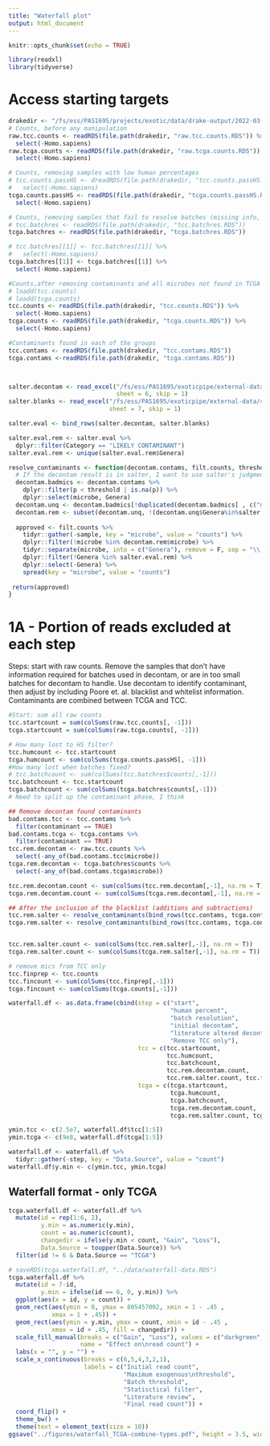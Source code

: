 ```yaml
---
title: "Waterfall plot"
output: html_document
---
```


```r
knitr::opts_chunk$set(echo = TRUE)

library(readxl)
library(tidyverse)
```

# Access starting targets

```r
drakedir <- "/fs/ess/PAS1695/projects/exotic/data/drake-output/2022-03-08/"
# Counts, before any manipulation
raw.tcc.counts <- readRDS(file.path(drakedir, "raw.tcc.counts.RDS")) %>%
  select(-Homo.sapiens)
raw.tcga.counts <- readRDS(file.path(drakedir, "raw.tcga.counts.RDS")) %>%
  select(-Homo.sapiens)

# Counts, removing samples with low human percentages
# tcc.counts.passHS <- dreadRDS(file.path(drakedir, "tcc.counts.passHS.RDS"))  %>%
#   select(-Homo.sapiens)
tcga.counts.passHS <- readRDS(file.path(drakedir, "tcga.counts.passHS.RDS"))  %>%
  select(-Homo.sapiens)

# Counts, removing samples that fail to resolve batches (missing info, etc.)
# tcc.batchres <- readRDS(file.path(drakedir, "tcc.batchres.RDS"))
tcga.batchres <- readRDS(file.path(drakedir, "tcga.batchres.RDS"))

# tcc.batchres[[1]] <- tcc.batchres[[1]] %>%
#   select(-Homo.sapiens)
tcga.batchres[[1]] <- tcga.batchres[[1]] %>%
  select(-Homo.sapiens)

#Counts,after removing contaminants and all microbes not found in TCGA
# loadd(tcc.counts)
# loadd(tcga.counts)
tcc.counts <- readRDS(file.path(drakedir, "tcc.counts.RDS")) %>%
  select(-Homo.sapiens)
tcga.counts <- readRDS(file.path(drakedir, "tcga.counts.RDS")) %>%
  select(-Homo.sapiens)

#Contaminants found in each of the groups
tcc.contams <- readRDS(file.path(drakedir, "tcc.contams.RDS"))
tcga.contams <-readRDS(file.path(drakedir, "tcga.contams.RDS"))



salter.decontam <- read_excel("/fs/ess/PAS1695/exoticpipe/external-data/41586_2020_2095_MOESM2_ESM.xlsx",
                              sheet = 6, skip = 1)
salter.blanks <- read_excel("/fs/ess/PAS1695/exoticpipe/external-data/41586_2020_2095_MOESM2_ESM.xlsx", 
                            sheet = 7, skip = 1)

salter.eval <- bind_rows(salter.decontam, salter.blanks)

salter.eval.rem <- salter.eval %>%
  dplyr::filter(Category == "LIKELY CONTAMINANT")
salter.eval.rem <- unique(salter.eval.rem$Genera) 

```

```r
resolve_contaminants <- function(decontam.contams, filt.counts, threshold){
  # If the decontam result is in salter, I want to use salter's judgment,otherwise the contaminant is removed
  decontam.badmics <- decontam.contams %>%
    dplyr::filter(p < threshold | is.na(p)) %>%
    dplyr::select(microbe, Genera)
  decontam.unq <- decontam.badmics[!duplicated(decontam.badmics[ , c("microbe", "Genera")]),]
  decontam.rem <- subset(decontam.unq, !(decontam.unq$Genera%in%salter.eval$Genera))
  
  approved <- filt.counts %>%
    tidyr::gather(-sample, key = "microbe", value = "counts") %>%
    dplyr::filter(!microbe %in% decontam.rem$microbe) %>%
    tidyr::separate(microbe, into = c("Genera"), remove = F, sep = "\\.") %>%
    dplyr::filter(!Genera %in% salter.eval.rem) %>%
    dplyr::select(-Genera) %>%
    spread(key = "microbe", value = "counts")
  
 return(approved) 
}
```

# 1A - Portion of reads excluded at each step

Steps: start with raw counts. Remove the samples that don't have information required for batches used in decontam, or are in too small batches for decontam to handle. Use decontam to identify contaminant, then adjust by including Poore et. al. blacklist and whitelist information. Contaminants are combined between TCGA and TCC.
```r
#Start: sum all raw counts
tcc.startcount = sum(colSums(raw.tcc.counts[, -1]))
tcga.startcount = sum(colSums(raw.tcga.counts[, -1]))

# How many lost to HS filter?
tcc.humcount <- tcc.startcount
tcga.humcount <- sum(colSums(tcga.counts.passHS[, -1]))
#How many lost when batches fixed?
# tcc.batchcount <- sum(colSums(tcc.batchres$counts[,-1]))
tcc.batchcount <- tcc.startcount
tcga.batchcount <- sum(colSums(tcga.batchres$counts[,-1]))
# Need to split up the contaminant phase, I think

## Remove decontam found contaminants
bad.contams.tcc <- tcc.contams %>%
  filter(contaminant == TRUE)
bad.contams.tcga <- tcga.contams %>%
  filter(contaminant == TRUE)
tcc.rem.decontam <- raw.tcc.counts %>%
  select(-any_of(bad.contams.tcc$microbe))
tcga.rem.decontam <- tcga.batchres$counts %>%
  select(-any_of(bad.contams.tcga$microbe))

tcc.rem.decontam.count <- sum(colSums(tcc.rem.decontam[,-1], na.rm = T))
tcga.rem.decontam.count <- sum(colSums(tcga.rem.decontam[,-1], na.rm = T))

## After the inclusion of the blacklist (additions and subtractions)
tcc.rem.salter <- resolve_contaminants(bind_rows(tcc.contams, tcga.contams), raw.tcc.counts, 0.1)
tcga.rem.salter <- resolve_contaminants(bind_rows(tcc.contams, tcga.contams), tcga.batchres$counts, 0.1)


tcc.rem.salter.count <- sum(colSums(tcc.rem.salter[,-1], na.rm = T))
tcga.rem.salter.count <- sum(colSums(tcga.rem.salter[,-1], na.rm = T))

# remove mics from TCC only
tcc.finprep <- tcc.counts
tcc.fincount <- sum(colSums(tcc.finprep[,-1]))
tcga.fincount <- sum(colSums(tcga.counts[,-1]))
```

```r
waterfall.df <- as.data.frame(cbind(step = c("start",
                                             "human percent",
                                             "batch resolution",
                                             "initial decontam",
                                             "literature altered decontam", 
                                             "Remove TCC only"),
                                    tcc = c(tcc.startcount,
                                            tcc.humcount,
                                            tcc.batchcount,
                                            tcc.rem.decontam.count,
                                            tcc.rem.salter.count, tcc.fincount),
                                    tcga = c(tcga.startcount,
                                             tcga.humcount,
                                             tcga.batchcount,
                                             tcga.rem.decontam.count,
                                             tcga.rem.salter.count, tcga.fincount)))

ymin.tcc <- c(2.5e7, waterfall.df$tcc[1:5])
ymin.tcga <- c(9e8, waterfall.df$tcga[1:5])

waterfall.df <- waterfall.df %>%
  tidyr::gather(-step, key = "Data.Source", value = "count")
waterfall.df$y.min <- c(ymin.tcc, ymin.tcga)
```


## Waterfall format - only TCGA

```r
tcga.waterfall.df <- waterfall.df %>%
  mutate(id = rep(1:6, 2),
         y.min = as.numeric(y.min),
         count = as.numeric(count),
         changedir = ifelse(y.min < count, "Gain", "Loss"),
         Data.Source = toupper(Data.Source)) %>%
  filter(id != 6 & Data.Source == "TCGA")
```

```r
# saveRDS(tcga.waterfall.df, "../data/waterfall-data.RDS")
tcga.waterfall.df %>%
  mutate(id = 7-id,
         y.min = ifelse(id == 6, 0, y.min)) %>%
  ggplot(aes(x = id, y = count)) +
  geom_rect(aes(ymin = 0, ymax = 805457002, xmin = 1 - .45 ,
            xmax = 1 + .45)) +
  geom_rect(aes(ymin = y.min, ymax = count, xmin = id - .45 ,
            xmax = id + .45, fill = changedir)) +
  scale_fill_manual(breaks = c("Gain", "Loss"), values = c("darkgreen", "darkred"), 
                    name = "Effect on\nread count") +
  labs(x = "", y = "") +
  scale_x_continuous(breaks = c(6,5,4,3,2,1), 
                     labels = c("Initial read count",
                                "Maximum exogenous\nthreshold",
                                "Batch threshold",
                                "Statisctical filter",
                                "Literature review",
                                "Final read count")) +
  coord_flip() +
  theme_bw() +
  theme(text = element_text(size = 10))
ggsave("../figures/waterfall_TCGA-combine-types.pdf", height = 3.5, width = 5)
```

